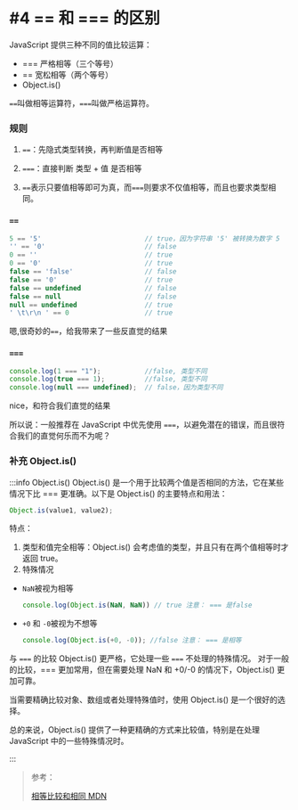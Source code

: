 # #4 == 和 === 的区别

JavaScript 提供三种不同的值比较运算：
- === 严格相等（三个等号）
- == 宽松相等（两个等号）
- Object.is()

`==`叫做相等运算符，`===`叫做严格运算符。

### 规则

1. `==`：先隐式类型转换，再判断值是否相等

2. `===`：直接判断 类型 + 值 是否相等

3. `==`表示只要值相等即可为真，而`===`则要求不仅值相等，而且也要求类型相同。

### `==`

```javascript
5 == '5'                          // true，因为字符串 '5' 被转换为数字 5
'' == '0'                         // false
0 == ''                           // true
0 == '0'                          // true
false == 'false'                  // false
false == '0'                      // true
false == undefined                // false
false == null                     // false
null == undefined                 // true
' \t\r\n ' == 0                   // true
```
嗯,很奇妙的`==`，给我带来了一些反直觉的结果

### `===`

```javascript
console.log(1 === "1");           //false, 类型不同
console.log(true === 1);          //false, 类型不同
console.log(null === undefined);  // false，因为类型不同
```
nice，和符合我们直觉的结果

所以说：一般推荐在 JavaScript 中优先使用 `===`，以避免潜在的错误，而且很符合我们的直觉何乐而不为呢？

### 补充 Object.is()

:::info Object.is()
Object.is() 是一个用于比较两个值是否相同的方法，它在某些情况下比 === 更准确。以下是 Object.is() 的主要特点和用法：

```javascript
Object.is(value1, value2);
```
特点：
1. 类型和值完全相等：Object.is() 会考虑值的类型，并且只有在两个值相等时才返回 true。
2. 特殊情况
  - `NaN`被视为相等
    ```javascript
    console.log(Object.is(NaN, NaN)) // true 注意： === 是false
    ```
  - `+0` 和 `-0`被视为不想等
    ```javascript
    console.log(Object.is(+0, -0)); //false 注意： === 是相等
    ```

与 `===` 的比较
Object.is() 更严格，它处理一些 `===` 不处理的特殊情况。
对于一般的比较，=== 更加常用，但在需要处理 NaN 和 +0/-0 的情况下，Object.is() 更加可靠。

当需要精确比较对象、数组或者处理特殊值时，使用 Object.is() 是一个很好的选择。

总的来说，Object.is() 提供了一种更精确的方式来比较值，特别是在处理 JavaScript 中的一些特殊情况时。

:::

> 参考：
>
> [相等比较和相同 MDN](https://developer.mozilla.org/zh-CN/docs/Web/JavaScript/Equality_comparisons_and_sameness)

